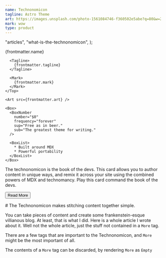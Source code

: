 ```yaml
---
name: Technonomicon
tagline: Astro Theme
art: https://images.unsplash.com/photo-1561084746-f360502e5abe?q=80&w=2940&auto=format&fit=crop&ixlib=rb-4.0.3&ixid=M3wxMjA3fDB8MHxwaG90by1wYWdlfHx8fGVufDB8fHx8fA%3D%3D
mark: wow
type: product
---
```


  "articles",
  "what-is-the-technonomicon",
);

<Card>
  <ArtSection>
    <Top>
      <Name>
        {frontmatter.name}
      </Name>

      <Tagline>
        {frontmatter.tagline}
      </Tagline>

      <Mark>
        {frontmatter.mark}
      </Mark>
    </Top>

    <Art src={frontmatter.art} />

    <Box>
      <BoxNumber
        number="$0"
        frequency="forever"
        sup="Free as in beer."
        sub="The greatest theme for writing."
      />

      <BoxList>
        * Built around MDX
        * Powerful portability
      </BoxList>
    </Box>
  </ArtSection>

  <Body>
    The technonomicon is the book of the devs. This card allows you to author content in unique ways, and remix it across your site using the combined powers of MDX and technomancy.
  </Body>

  <Tip>
    Play this card command the book of the devs.
  </Tip>

  <Button href="/cards/technonomicon">Read More</Button>
</Card>

<More>
  # The Technonomicon makes stitching content together simple.

  You can take pieces of content and create some frankenstein-esque villianous blog. At least, that is what I did.
  Here is a whole article I wrote about it. Well not the whole article, just the stuff not contained in a `More` tag.

  <div class="border p-6">
    <MarkdownSnippet
      markdown={technonomicon}
      href={`/articles/${technonomicon.slug}`}
      cta="Read More"
    />
  </div>

  There are a few tags that are important to the Technonomicon, and `More` might be the most important of all.

  The contents of a `More` tag can be discarded, by rendering `More` as `Empty`
</More>
